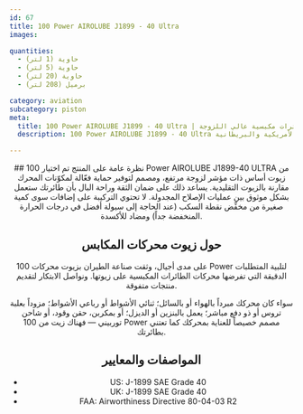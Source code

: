 ```yaml
---
id: 67
title: 100 Power AIROLUBE J1899 - 40 Ultra
images:

quantities:
  - حاوية (1 لتر)
  - حاوية (5 لتر)
  - حاوية (20 لتر)
  - برميل (208 لتر)

category: aviation
subcategory: piston
meta:
  title: 100 Power AIROLUBE J1899 - 40 Ultra | زيت محركات طائرات مكبسية عالي اللزوجة
  description: 100 Power AIROLUBE J1899 - 40 Ultra زيت محركات عالي اللزوجة مصمم للطائرات الحديثة. يوفر حماية استثنائية لمكوّنات المحرك وموثوقية محسّنة بين عمليات الإصلاح الشامل، مع تركيبة إضافات محدودة لتحقيق أداء متفوق. يطابق المواصفات الأمريكية والبريطانية J-1899 SAE درجة 40 وتوجيه صلاحية الطيران FAA 80-04-03 R2.

---
```


<Header>
  ## نظرة عامة على المنتج
  تم اختيار 100 Power AIROLUBE J1899-40 ULTRA من زيوت أساس ذات مؤشر لزوجة مرتفع، ومصمم لتوفير حماية فعّالة لمكوّنات المحرك مقارنة بالزيوت التقليدية. يساعد ذلك على ضمان الثقة وراحة البال بأن طائرتك ستعمل بشكل موثوق بين عمليات الإصلاح المجدولة. لا تحتوي التركيبة على إضافات سوى كمية صغيرة من مخفِّض نقطة السكب (عند الحاجة إلى سيولة أفضل في درجات الحرارة المنخفضة جداً) ومضاد للأكسدة.

  ## حول زيوت محركات المكابس
  على مدى أجيال، وثقت صناعة الطيران بزيوت محركات 100 Power لتلبية المتطلبات الدقيقة التي تفرضها محركات الطائرات المكبسية على زيوتها. ونواصل الابتكار لتقديم منتجات متفوقة.

  سواء كان محركك مبرداً بالهواء أو بالسائل؛ ثنائي الأشواط أو رباعي الأشواط؛ مزوداً بعلبة تروس أو ذو دفع مباشر؛ يعمل بالبنزين أو الديزل؛ أو بمكربن، حقن وقود، أو شاحن توربيني — فهناك زيت من 100 Power مصمم خصيصاً للعناية بمحركك كما تعتني بطائرتك.

  ## المواصفات والمعايير
  - US: J-1899 SAE Grade 40
  - UK: J-1899 SAE Grade 40
  - FAA: Airworthiness Directive 80-04-03 R2

</Header>
